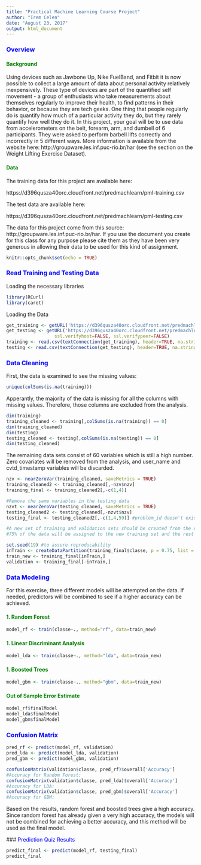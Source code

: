 ```yaml
---
title: "Practical Machine Learning Course Project"
author: "Irem Celen"
date: "August 23, 2017"
output: html_document
---
```


### <span style="color:blue">Overview</span>
#### <span style="color:green">Background </span>

Using devices such as Jawbone Up, Nike FuelBand, and Fitbit it is now possible to collect a large amount of data about personal activity relatively inexpensively. These type of devices are part of the quantified self movement - a group of enthusiasts who take measurements about themselves regularly to improve their health, to find patterns in their behavior, or because they are tech geeks. One thing that people regularly do is quantify how much of a particular activity they do, but they rarely quantify how well they do it. In this project, your goal will be to use data from accelerometers on the belt, forearm, arm, and dumbell of 6 participants. They were asked to perform barbell lifts correctly and incorrectly in 5 different ways. More information is available from the website here: http://groupware.les.inf.puc-rio.br/har (see the section on the Weight Lifting Exercise Dataset).

#### <span style="color:green">Data</span>

The training data for this project are available here:

https://d396qusza40orc.cloudfront.net/predmachlearn/pml-training.csv

The test data are available here:

https://d396qusza40orc.cloudfront.net/predmachlearn/pml-testing.csv

The data for this project come from this source: http://groupware.les.inf.puc-rio.br/har. If you use the document you create for this class for any purpose please cite them as they have been very generous in allowing their data to be used for this kind of assignment. 

```r
knitr::opts_chunk$set(echo = TRUE)
```

### <span style="color:blue">Read Training and Testing Data</span>

Loading the necessary libraries
```r
library(RCurl)
library(caret)
```

Loading the Data
```r
get_training <- getURL('https://d396qusza40orc.cloudfront.net/predmachlearn/pml-training.csv', ssl.verifyhost=FALSE, ssl.verifypeer=FALSE)
get_testing <- getURL('https://d396qusza40orc.cloudfront.net/predmachlearn/pml-testing.csv', 
                  ssl.verifyhost=FALSE, ssl.verifypeer=FALSE)
training <- read.csv(textConnection(get_training), header=TRUE, na.strings = c("", "NA"))
testing <- read.csv(textConnection(get_testing), header=TRUE, na.strings = c("", "NA"))
```

### <span style="color:blue">Data Cleaning</span>

First, the data is examined to see the missing values:

```r
unique(colSums(is.na(training)))
```

Apperantly, the majority of the data is missing for all the columns with missing values. Therefore, those columns are excluded from the analysis.

```r
dim(training)
training_cleaned <- training[,colSums(is.na(training)) == 0] 
dim(training_cleaned)
dim(testing)
testing_cleaned <- testing[,colSums(is.na(testing)) == 0] 
dim(testing_cleaned)
```
The remaining data sets consist of 60 variables which is still a high number. 
Zero covariates will be removed from the analysis, and user_name and cvtd_timestamp variables will be discarded.

```r
nzv <- nearZeroVar(training_cleaned, saveMetrics = TRUE)
training_cleaned2 <- training_cleaned[,-nzv$nzv]
training_final <- training_cleaned2[,-c(1,4)]

#Remove the same variables in the testing data
nzvt <- nearZeroVar(testing_cleaned, saveMetrics = TRUE)
testing_cleaned2 <- testing_cleaned[,-nzvt$nzv]
testing_final <- testing_cleaned2[,-c(1,4,59)] #problem_id doesn't exist in the training data

#A new set of training and validation sets should be created from the existing training data.
#75% of the data will be assigned to the new training set and the rest will be the testing set.

set.seed(19) #to assure reproducability
inTrain <- createDataPartition(training_final$classe, p = 0.75, list = FALSE)
train_new <- training_final[inTrain,]
validation <- training_final[-inTrain,] 

```

### <span style="color:blue"> Data Modeling </span>

For this exercise, three different models will be attempted on the data. If needed, predictors will be combined to see if a higher accuracy can be achieved.

#### <span style="color:green"> 1. Random Forest </span>

```r
model_rf <- train(classe~., method="rf", data=train_new)
```
#### <span style="color:green"> 1. Linear Discriminant Analysis </span>
```r
model_lda <- train(classe~., method="lda", data=train_new)
```
#### <span style="color:green"> 1. Boosted Trees </span>
```r
model_gbm <- train(classe~., method="gbm", data=train_new)
```

#### <span style="color:green"> Out of Sample Error Estimate </span>
```r
model_rf$finalModel
model_lda$finalModel
model_gbm$finalModel
```
### <span style="color:blue"> Confusion Matrix </span>
```r
pred_rf <- predict(model_rf, validation)
pred_lda <- predict(model_lda, validation)
pred_gbm <- predict(model_gbm, validation)

confusionMatrix(validation$classe, pred_rf)$overall['Accuracy']
#Accuracy for Random Forest:
confusionMatrix(validation$classe, pred_lda)$overall['Accuracy']
#Accuracy for LDA:
confusionMatrix(validation$classe, pred_gbm)$overall['Accuracy']
#Accuracy for GBM:

```

Based on the results, random forest and boosted trees give a high accuracy. Since random forest has already given a very high accuracy, the models will not be combined for achieving a better accuracy, and this method will be used as the final model.

###<span style="color:blue"> Prediction Quiz Results </span>

```r
predict_final <- predict(model_rf, testing_final)
predict_final
```
